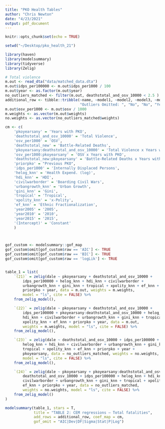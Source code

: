 ```yaml
---
title: "PKO Health Tables"
author: "Chris Newton"
date: "4/23/2021"
output: pdf_document
---
```


```r
knitr::opts_chunk$set(echo = TRUE)
```

```r
setwd("~/Desktop/pko_health_21")

library(haven)
library(modelsummary)
library(tidyverse)
library(Zelig)

# Total violence
m.out <- read_dta("data/matched_data.dta")
m.out$idps_per100000 <- m.out$idps_per1000 / 100
m.out$year <- as.factor(m.out$year)
no_outliers_matched <- filter(m.out, deathstotal_and_osv_10000 < 2.5 )
additional_row <- tibble::tribble(~name, ~model1, ~model2, ~model3, ~model4,
                                  "Outliers Omitted: ", "No", "No", "Yes", "Yes")
m.out$osv_per1000 <- m.out$osv / 1000
m.weights <- as.vector(m.out$weights)
no.weights <- as.vector(no_outliers_matched$weights)

cm <- c(
    'pkoyearsany' = 'Years with PKO',
    'deathstotal_and_osv_10000' = 'Total Violence',
    'osv_per1000' = 'OSV',
    'deathstotal_new' = 'Battle-Related Deaths',
    'pkoyearsany:deathstotal_and_osv_10000' = 'Total Violence x Years with PKO',
    'osv_per1000:pkoyearsany' = 'OSV x Years with PKO',
    'deathstotal_new:pkoyearsany' = 'Battle-Related Deaths x Years with PKO',
    'priorpko' = "Previous PKO",
    'idps_per1000' = 'Internally Displaced Persons',
    'helog_knn' = 'Health Expend. (log)',
    'hdi_knn' = 'HDI',
    'civilwarborder' = 'Boarding Civil Wars',
    'urbangrowth_knn' = 'Urban Growth',
    'gini_knn' = 'Gini',
    'tropical' = 'Tropical',
    'xpolity_knn' = 'x-Polity',
    'ef_knn' = 'Ethnic Fractionalization',
    'year2005' = '2005',
    'year2010' = '2010',
    'year2015' = '2015',
    '(Intercept)' = 'Constant'
    )



gof_custom <- modelsummary::gof_map
gof_custom$omit[gof_custom$raw == 'AIC'] <- TRUE
gof_custom$omit[gof_custom$raw == 'BIC'] <- TRUE
gof_custom$omit[gof_custom$raw == 'logLik'] <- TRUE


table_1 = list(
    `(21)` = zelig(dale ~ pkoyearsany + deathstotal_and_osv_10000 +
        idps_per100000 + helog_knn + hdi_knn + civilwarborder +
        urbangrowth_knn + gini_knn + tropical + xpolity_knn + ef_knn +
        priorpko + year, data = m.out, weights = m.weights,
        model = "ls", cite = FALSE) %>%
    from_zelig_model(),

    `(22)` = zelig(dale ~ pkoyearsany + deathstotal_and_osv_10000 +
        idps_per100000 + pkoyearsany:deathstotal_and_osv_10000 + helog_knn +
        hdi_knn + civilwarborder + urbangrowth_knn + gini_knn + tropical +
        xpolity_knn + ef_knn + priorpko + year, data = m.out,
        weights = m.weights, model = "ls", cite = FALSE) %>%
    from_zelig_model(),

    `(23)` = zelig(dale ~ deathstotal_and_osv_10000 + idps_per100000 +
        helog_knn + hdi_knn + civilwarborder + urbangrowth_knn + gini_knn +
        tropical + xpolity_knn + ef_knn + priorpko + year +
        pkoyearsany, data = no_outliers_matched, weights = no.weights,
        model = "ls", cite = FALSE) %>%
    from_zelig_model(),

    `(24)` = zelig(dale ~ pkoyearsany + pkoyearsany:deathstotal_and_osv_10000 +
        deathstotal_and_osv_10000 + idps_per100000 + helog_knn + hdi_knn +
        civilwarborder + urbangrowth_knn + gini_knn + tropical + xpolity_knn +
        ef_knn + priorpko + year, data = no_outliers_matched,
        weights = no.weights, model = "ls", cite = FALSE) %>%
    from_zelig_model()
)

modelsummary(table_1, stars = T, 
             title = "TABLE 2: CEM regressions – Total fatalities",
             add_rows = additional_row, coef_map = cm,
             gof_omit = "AIC|Dev|DF|Sigma|Stat|P|Log")
```